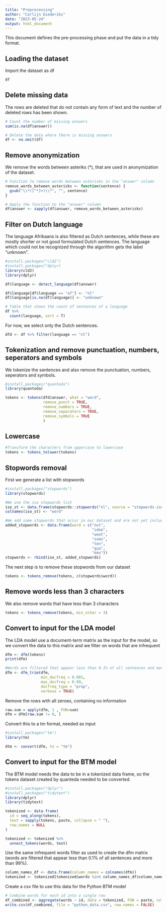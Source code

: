 ---
title: "Preprocessing"
author: "Carlijn Diederiks"
date: "2023-05-24"
output: html_document
---

This document defines the pre-processing phase and put the data in a tidy format. 

## Loading the dataset

Import the dataset as df

```{r}
df 
```

## Delete missing data

The rows are deleted that do not contain any form of text and the number of deleted rows has been shown.  

```{r}
# Count the number of missing answers
sum(is.na(df$answer))

# Delete the data where there is missing answers
df <- na.omit(df)   
```

## Remove anonymization

We remove the words between asteriks (*), that are used in anonymization of the dataset.

```{r}
# Function to remove words between asterisks in the "answer" column
remove_words_between_asterisks <- function(sentence) {
  gsub("\\*([^*]+)\\*", "", sentence)
}

# Apply the function to the "answer" column
df$answer <- sapply(df$answer, remove_words_between_asterisks)
```

## Filter on Dutch language

The language Afrikaans is also filtered as Dutch sentences, while these are mostly shorter or not good formulated Dutch sentences. The language which could not be recognized through the algorithm gets the label "unknown". 

```{r}
#install.packages("cld2")
#install.packages("dplyr)
library(cld2)
library(dplyr)

df$language <- detect_language(df$answer)

df$language[df$language == "af"] <- "nl"
df$language[is.na(df$language)] <- "unknown"

# Table that shows the count of sentences of a language
df %>%
  count(language, sort = T)
```

For now, we select only the Dutch sentences. 

```{r}
dfd <- df %>% filter(language == "nl")
```

## Tokenization and remove punctuation, numbers, seperators and symbols

We tokenize the sentences and also remove the punctuation, numbers, seperators and symbols.

```{r}
#install.packages("quanteda")
library(quanteda)

tokens <- tokens(dfd$answer, what = "word",
                 remove_punct = TRUE,
                 remove_numbers = TRUE,
                 remove_separators = TRUE,
                 remove_symbols = TRUE
                 )
```

## Lowercase

```{r}
#Transform the characters from uppercase to lowercase
tokens <- tokens_tolower(tokens)
```

## Stopwords removal

First we generate a list with stopwords

```{r}
#install.packages("stopwords")
library(stopwords)

#We use the iso stopwords list
iso_st <- data.frame(stopwords::stopwords("nl", source = "stopwords-iso"))
colnames(iso_st) <- "word"

#We add some stopwords that occur in our dataset and are not yet included
added_stopwords <- data.frame(word = c("nvt",
                                       "idee",
                                       "weet",
                                       "soms",
                                       "ten",
                                       "qua",
                                       "één"))
stopwords <- rbind(iso_st, added_stopwords)
```

The next step is to remove these stopwords from our dataset

```{r}
tokens <- tokens_remove(tokens, c(stopwords$word))
```

## Remove words less than 3 characters

We also remove words that have less than 3 characters

```{r}
tokens <- tokens_remove(tokens, min_nchar = 3)
```

## Convert to input for the LDA model

The LDA model use a document-term matrix as the input for the model, so we convert the data to this matrix and we filter on words that are infrequent

```{r}
dfm <- dfm(tokens)
print(dfm)

#Words are filtered that appear less than 0.1% of all sentences and more than 99%
dfm <- dfm_trim(dfm, 
                min_docfreq = 0.001, 
                max_docfreq = 0.99, 
                docfreq_type = "prop", 
                verbose = TRUE) 
```

Remove the rows with all zeroes, containing no information 

```{r}
raw.sum = apply(dfm, 1 , FUN=sum)
dfm = dfm[raw.sum != 0, ]
```

Convert this to a tm format, needed as input 

```{r}
#install.packages("tm")
library(tm)

dtm <- convert(dfm, to = "tm")
```

## Convert to input for the BTM model

The BTM model needs the data to be in a tokenized data frame, so the tokens dataset created by quanteda needed to be converted. 

```{r}
#install.packages("dplyr")
#install.packages("tidytext")
library(dplyr)
library(tidytext)

tokenized <- data.frame(
  id = seq_along(tokens),
  text = sapply(tokens, paste, collapse = " "),
  row.names = NULL
)

tokenized <- tokenized %>%
  unnest_tokens(words, text)
```

Use the same infrequent words filter as used to create the dfm matrix (words are filtered that appear less than 0.1% of all sentences and more than 99%). 

```{r}
column_names_df <- data.frame(column_names = colnames(dfm))
tokenized <- tokenized[tokenized$words %in% column_names_df$column_names, ]
```

Create a csv file to use this data for the Python BTM model

```{r}
# Combine words for each id into a single row
df_combined <- aggregate(words ~ id, data = tokenized, FUN = paste, collapse = " ")
write.csv(df_combined, file = "python_data.csv", row.names = FALSE)
```

